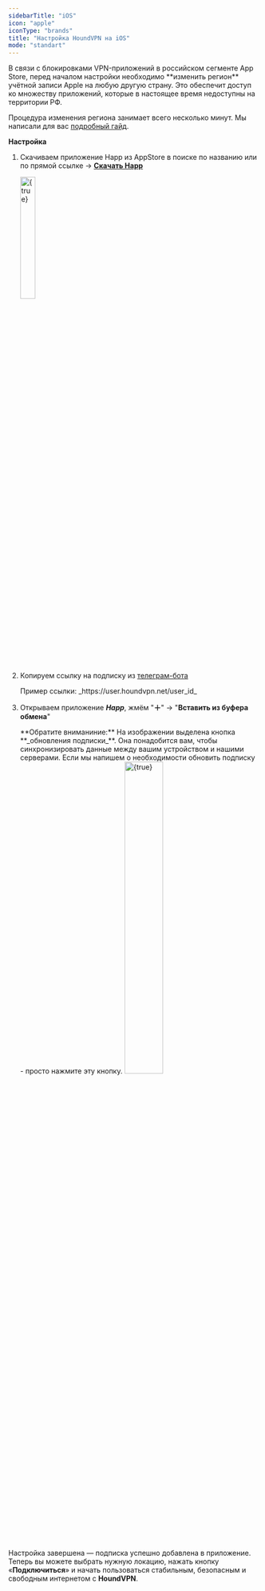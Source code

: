 ```yaml
---
sidebarTitle: "iOS"
icon: "apple"
iconType: "brands"
title: "Настройка HoundVPN на iOS"
mode: "standart"
---
```


<Note>
  В связи с блокировками VPN-приложений в российском сегменте App Store, перед началом настройки необходимо **изменить регион** учётной записи Apple на любую другую страну. Это обеспечит доступ ко множеству приложений, которые в настоящее время недоступны на территории РФ.

  Процедура изменения региона занимает всего несколько минут. Мы написали для вас [подробный гайд](https://houndvpn.net).
</Note>

**Настройка**

1. Скачиваем приложение Happ из AppStore в поиске по названию или по прямой ссылке -\> [**Cкачать Happ**](https://apps.apple.com/us/app/happ-proxy-utility/id6504287215)

   <img
     src="/images/ios/happ_store.png"
     alt={true}
     title="Happ App"
     className="mr-auto"
     width="25%"
     height="auto"
   />
2. Копируем ссылку на подписку из [телеграм-бота](https://t.me/houndvpn_bot)

   <Note>
     Пример ссылки: _httрs://user.houndvpn.net/user_id_
   </Note>
3. Открываем приложение **_Happ_**, жмём "**＋**" -\> "**Вставить из буфера обмена**"

   <Note>
     **Обратите вниманиние:** На изображении выделена кнопка **_обновления подписки_**. Она понадобится вам, чтобы синхронизировать данные между вашим устройством и нашими серверами. Если мы напишем о необходимости обновить подписку - просто нажмите эту кнопку.
   </Note>
   <img
     src="/images/ios/happ_settings.png"
     alt={true}
     title="Happ App"
     className="mr-auto"
     width="40%"
     height="auto"
   />

Настройка завершена — подписка успешно добавлена в приложение. Теперь вы можете выбрать нужную локацию, нажать кнопку «**Подключиться**» и начать пользоваться стабильным, безопасным и свободным интернетом с **HoundVPN**.